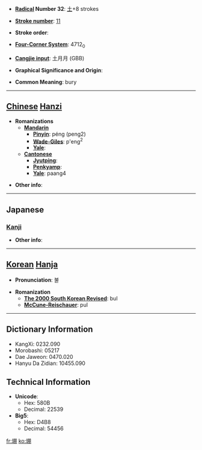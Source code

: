* '''[[Wiktionary:Chinese radical index| Radical]] Number 32''': [[Wiktionary:Chinese radical index 土|土]]+8 strokes

* '''[[Wiktionary:Chinese total strokes index|Stroke number]]''': [[Wiktionary:Chinese total strokes index 11|11]]

* '''Stroke order''': 

* '''[[Wiktionary:Chinese four corner index|Four-Corner System]]''': 4712<sub>0</sub>

* '''[[Wiktionary:Chinese Cangjie index|Cangjie input]]''': 土月月 (GBB)

* '''Graphical Significance and Origin''': 

* '''Common Meaning''': bury

----

== [[Chinese]] [[Hanzi]] ==

* '''Romanizations'''
** '''[[Mandarin]]'''
*** '''[[Pinyin]]''': péng (peng2)
*** '''[[Wade-Giles]]''': p'eng<sup>2</sup>
*** '''[[Yale]]''': 
** '''[[Cantonese]]'''
*** '''[[Jyutping]]''':
*** '''[[Penkyamp]]''': 
*** '''[[Yale]]''': paang4

* '''Other info''': 

----

==Japanese==
===[[Kanji]]===
{{kanji|on readings=[[ほう]] (hō)
|kun readings=[[ほうむる]] (houmuru)
}}

* '''Other info''':  

----

== [[Korean]] [[Hanja]] ==

* '''Pronunciation''': 불

* '''Romanization'''
** '''[[The 2000 South Korean Revised Romanization|The 2000 South Korean Revised]]''': bul
** '''[[McCune-Reischauer]]''': pul

----

== Dictionary Information ==

* KangXi: 0232.090
* Morobashi: 05217
* Dae Jaweon: 0470.020
* Hanyu Da Zidian: 10455.090

== Technical Information ==

* '''Unicode''':
** Hex: 580B
** Decimal: 22539
* '''Big5''':
** Hex: D4B8
** Decimal: 54456

[[fr:堋]]
[[ko:堋]]